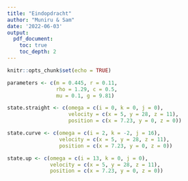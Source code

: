 ```yaml
---
title: "Eindopdracht"
author: "Muniru & Sam"
date: '2022-06-03'
output:
  pdf_document:
    toc: true
    toc_depth: 2
---
```


```r
knitr::opts_chunk$set(echo = TRUE)
```

```r
parameters <- c(m = 0.445, r = 0.11,
                rho = 1.29, c = 0.5,
                mu = 0.1, g = 9.81)

state.straight <- c(omega = c(i = 0, k = 0, j = 0),
                    velocity = c(x = 5, y = 28, z = 11),
                    position = c(x = 7.23, y = 0, z = 0))

state.curve <- c(omega = c(i = 2, k = -2, j = 16),
                 velocity = c(x = 5, y = 28, z = 11),
                 position = c(x = 7.23, y = 0, z = 0))

state.up <- c(omega = c(i = 13, k = 0, j = 0),
              velocity = c(x = 5, y = 28, z = 11),
              position = c(x = 7.23, y = 0, z = 0))
```